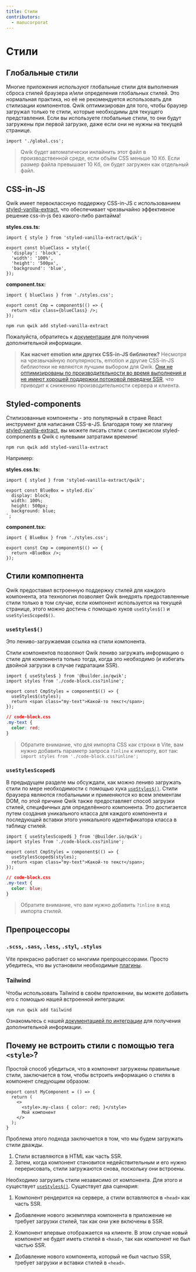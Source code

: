 ```yaml
---
title: Стили
contributors:
  - manucorporat
---
```


# Стили

## Глобальные стили

Многие приложения используют глобальные стили для выполнения сброса стилей браузера и/или определения глобальных стилей. Это нормальная практика, но её не рекомендуется использовать для стилизации компонентов. Qwik оптимизирован для того, чтобы браузер загружал только те стили, которые необходимы для текущего представления. Если вы используете глобальные стили, то они будут загружены при первой загрузке, даже если они не нужны на текущей странице.

```tsx
import './global.css';
```

> Qwik будет автоматически инлайнить этот файл в производственной среде, если объём CSS меньше 10 Кб. Если размер файла превышает 10 Кб, он будет загружен как отдельный файл.

## CSS-in-JS

Qwik имеет первоклассную поддержку CSS-in-JS с использованием [styled-vanilla-extract](https://github.com/wmertens/styled-vanilla-extract), что обеспечивает чрезвычайно эффективное решение css-in-js без какого-либо рантайма!

**styles.css.ts:**
```tsx
import { style } from 'styled-vanilla-extract/qwik';

export const blueClass = style({
  'display': 'block',
  'width': '100%',
  'height': '500px',
  'background': 'blue',
});
```

**component.tsx:**
```tsx
import { blueClass } from './styles.css';

export const Cmp = component$(() => {
  return <div class={blueClass} />;
});
```

```shell
npm run qwik add styled-vanilla-extract
```

Пожалуйста, обратитесь к [документации](/qwikcity/integrations/styled-vanilla-extract/index.mdx) для получения дополнительной информации.

> **Как насчет emotion или других CSS-in-JS библиотек?** Несмотря на чрезвычайную популярность, emotion и другие CSS-in-JS библиотеки не являются лучшим выбором для Qwik. [Они не оптимизированы по производительности во время выполнения и не имеют хорошей поддержки потоковой передачи SSR](https://dev.to/srmagura/why-were-breaking-up-wiht-css-in-js-4g9b), что приводит к снижению производительности сервера и клиента.

## Styled-components

Стилизованные компоненты - это популярный в стране React инструмент для написания CSS-в-JS. Благодаря тому же плагину [styled-vanilla-extract](https://github.com/wmertens/styled-vanilla-extract), вы можете писать стили с синтаксисом styled-components в Qwik с нулевыми затратами времени!

```shell
npm run qwik add styled-vanilla-extract
```

Например:

**styles.css.ts:**
```tsx
import { styled } from 'styled-vanilla-extract/qwik';

export const BlueBox = styled.div`
  display: block;
  width: 100%;
  height: 500px;
  background: blue;
`;
```

**component.tsx:**
```tsx
import { BlueBox } from './styles.css';

export const Cmp = component$(() => {
  return <BlueBox />;
});
```

## Стили компопнента

Qwik предоставил встроенную поддержку стилей для каждого компонента, эта технология позволяет Qwik внедрять предоставленные стили только в том случае, если компонент используется на текущей странице, этого можно достичь с помощью хуков `useStyles$()` и `useStylesScoped$()`.

### `useStyles$()`

Это лениво-загружаемая ссылка на стили компонента.

Стили компонентов позволяют Qwik лениво загружать информацию о стиле для компонента только тогда, когда это необходимо (и избегать двойной загрузки в случае гидратации SSR).

```tsx
import { useStyles$ } from '@builder.io/qwik';
import styles from './code-block.css?inline';

export const CmpStyles = component$(() => {
  useStyles$(styles);
  return <span class="my-text">Какой-то текст</span>;
});
```

```css
// code-block.css
.my-text {
  color: red;
}
```

> Обратите внимание, что для импорта CSS как строки в Vite, вам нужно добавить параметр запроса `?inline` к импорту, вот так: `import styles from './code-block.css?inline';`

### `useStylesScoped$`

В предыдущем разделе мы обсуждали, как можно лениво загружать стили по мере необходимости с помощью хука [`useStyles$()`](./../styles/index.mdx#usestyles).
Стили браузера являются глобальными и применяются ко всем элементам DOM, по этой причине Qwik также предоставляет способ загрузки стилей, специфичных для определённого компонента.
Это достигается путем создания уникального класса для каждого компонента и последующей вставки этого уникального идентификатора класса в таблицу стилей.

```tsx
import { useStylesScoped$ } from '@builder.io/qwik';
import styles from './code-block.css?inline';

export const CmpStyles = component$(() => {
  useStylesScoped$(styles);
  return <span class="my-text">Какой-то текст</span>;
});
```

```css
// code-block.css
.my-text {
  color: blue;
}
```

> Обратите внимание, что вам нужно добавить `?inline` в код импорта стилей.

## Препроцессоры

### `.scss`, `.sass`, `.less`, `.styl`, `.stylus`

Vite прекрасно работает со многими препроцессорами. Просто убедитесь, что вы установили необходимые [плагины](https://vitejs.dev/guide/features.html#css-pre-processors).

### Tailwind

Чтобы использовать Tailwind в своём приложении, вы можете добавить его с помощью нашей встроенной интеграции:

```shell
npm run qwik add tailwind
```

Ознакомьтесь с нашей [документацией по интеграции](../../../qwikcity/integrations/tailwind) для получения дополнительной информации.

## Почему не встроить стили с помощью тега `<style>`?

Простой способ убедиться, что в компонент загружены правильные стили, заключается в том, чтобы встроить информацию о стилях в компонент следующим образом:

```tsx
export const MyComponent = () => {
  return (
    <>
      <style>.my-class { color: red; }</style>
      Мой компонент
    </>
  );
}
```

Проблема этого подхода заключается в том, что мы будем загружать стили дважды.

1. Стили вставляются в HTML как часть SSR.
2. Затем, когда компонент становится недействительным и его нужно перерисовать, стили загружаются снова, поскольку они встроены.

Необходимо загрузить стили независимо от компонента. Для этого и существует [`useStyles$()`](/docs/components/styles/index.mdx#usestyles). Существует два сценария:

1. Компонент рендерится на сервере, а стили вставляются в `<head>` как часть SSR.
  - Добавление нового экземпляра компонента в приложение не требует загрузки стилей, так как они уже включены в SSR.
2. Компонент впервые отображается на клиенте. В этом случае новый компонент не будет иметь стилей в `<head>`, так как компонент не был частью SSR.
  - Добавление нового компонента, который не был частью SSR, требует загрузки и вставки стилей в `<head>`.
